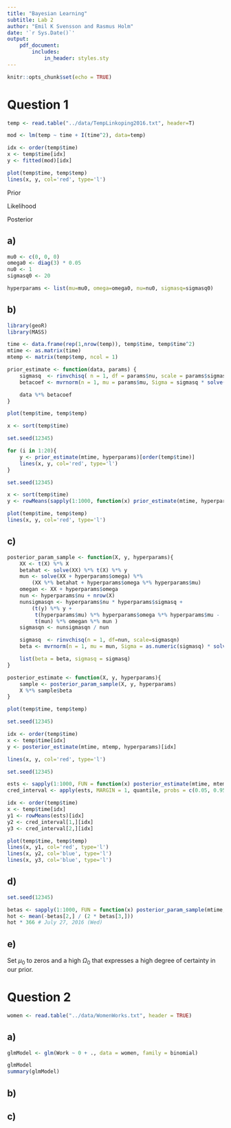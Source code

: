 ```yaml
---
title: "Bayesian Learning"
subtitle: Lab 2
author: "Emil K Svensson and Rasmus Holm"
date: '`r Sys.Date()`'
output:
    pdf_document:
        includes:
            in_header: styles.sty
---
```


```r
knitr::opts_chunk$set(echo = TRUE)
```

# Question 1

```r
temp <- read.table("../data/TempLinkoping2016.txt", header=T)

mod <- lm(temp ~ time + I(time^2), data=temp)
```

```r
idx <- order(temp$time)
x <- temp$time[idx]
y <- fitted(mod)[idx]

plot(temp$time, temp$temp)
lines(x, y, col='red', type='l')
```

Prior

\begin{align*}
\sigma^2 &\sim \text{Inv -- } \chi^2(\nu_{0}, \sigma_{0}^{2}) \\
\beta | \sigma^2 &\sim \text{N}(\mu_{0}, \sigma^2 \Omega_{0}^{-1})
\end{align*}

Likelihood

\begin{align*}
\textbf{y}| \beta, \sigma^2, \textbf{X} &\sim \text{N}(\textbf{X} \beta, \sigma^2 I_{n})
\end{align*}

Posterior

\begin{align*}
\sigma^2 | \textbf{y} &\sim \text{Inv -- } \chi^2(\nu_{n}, \sigma_{n}^{2}) \\
\beta | \sigma^2, \textbf{y} &\sim \text{N}(\mu_{n}, \sigma^2 \Omega_{n}^{-1}) \\
\intertext{where}
\mu_{n} &= (\textbf{X}^\intercal \textbf{X} + \Omega_0)^{-1} (\textbf{X}^\intercal \textbf{X} \hat{\beta} + \Omega_{0} \mu_{0}) \\
\Omega_{n} &= \textbf{X}^\intercal \textbf{X} + \Omega_{0} \\
\nu_{n} &= \nu_{0} + n \\
\nu_{n} \sigma^{2}_{n} &= \nu_{0} \sigma^2_0 + (\textbf{y}^\intercal \textbf{y} + \mu^{\intercal}_{0} \Omega_0 \mu_0 - \mu^{\intercal}_{n} \Omega_n \mu_n)
\end{align*}

## a)

```r
mu0 <- c(0, 0, 0)
omega0 <- diag(3) * 0.05
nu0 <- 1
sigmasq0 <- 20

hyperparams <- list(mu=mu0, omega=omega0, nu=nu0, sigmasq=sigmasq0)
```

## b)

```r
library(geoR)
library(MASS)

time <- data.frame(rep(1,nrow(temp)), temp$time, temp$time^2)
mtime <- as.matrix(time)
mtemp <- matrix(temp$temp, ncol = 1)

prior_estimate <- function(data, params) {
    sigmasq  <- rinvchisq( n = 1, df = params$nu, scale = params$sigmasq)
    betacoef <- mvrnorm(n = 1, mu = params$mu, Sigma = sigmasq * solve(params$omega) )

    data %*% betacoef
}
```

```r
plot(temp$time, temp$temp)

x <- sort(temp$time)

set.seed(12345)

for (i in 1:20){
    y <- prior_estimate(mtime, hyperparams)[order(temp$time)]
    lines(x, y, col='red', type='l')
}
```

```r
set.seed(12345)

x <- sort(temp$time)
y <- rowMeans(sapply(1:1000, function(x) prior_estimate(mtime, hyperparams)[order(temp$time)]))

plot(temp$time, temp$temp)
lines(x, y, col='red', type='l')
```

## c)

```r
posterior_param_sample <- function(X, y, hyperparams){
    XX <- t(X) %*% X
    betahat <- solve(XX) %*% t(X) %*% y
    mun <- solve(XX + hyperparams$omega) %*%
        (XX %*% betahat + hyperparams$omega %*% hyperparams$mu)
    omegan <- XX + hyperparams$omega
    nun <- hyperparams$nu + nrow(X)
    nunsigmasqn <- hyperparams$nu * hyperparams$sigmasq +
        (t(y) %*% y +
         t(hyperparams$mu) %*% hyperparams$omega %*% hyperparams$mu -
         t(mun) %*% omegan %*% mun )
    sigmasqn <- nunsigmasqn / nun

    sigmasq  <- rinvchisq(n = 1, df=nun, scale=sigmasqn)
    beta <- mvrnorm(n = 1, mu = mun, Sigma = as.numeric(sigmasq) * solve(omegan))

    list(beta = beta, sigmasq = sigmasq)
}

posterior_estimate <- function(X, y, hyperparams){
    sample <- posterior_param_sample(X, y, hyperparams)
    X %*% sample$beta
}
```

```r
plot(temp$time, temp$temp)

set.seed(12345)

idx <- order(temp$time)
x <- temp$time[idx]
y <- posterior_estimate(mtime, mtemp, hyperparams)[idx]

lines(x, y, col='red', type='l')
```

```r
set.seed(12345)

ests <- sapply(1:1000, FUN = function(x) posterior_estimate(mtime, mtemp, hyperparams))
cred_interval <- apply(ests, MARGIN = 1, quantile, probs = c(0.05, 0.95))

idx <- order(temp$time)
x <- temp$time[idx]
y1 <- rowMeans(ests)[idx]
y2 <- cred_interval[1,][idx]
y3 <- cred_interval[2,][idx]

plot(temp$time, temp$temp)
lines(x, y1, col='red', type='l')
lines(x, y2, col='blue', type='l')
lines(x, y3, col='blue', type='l')
```

## d)

```r
set.seed(12345)

betas <- sapply(1:1000, FUN = function(x) posterior_param_sample(mtime, mtemp, hyperparams)$beta)
hot <- mean(-betas[2,] / (2 * betas[3,]))
hot * 366 # July 27, 2016 (Wed)
```


## e)
Set $\mu_0$ to zeros and a high $\Omega_0$ that expresses a high degree of certainty in our prior.

\newpage

# Question 2

```r
women <- read.table("../data/WomenWorks.txt", header = TRUE)
```

## a)

```r
glmModel <- glm(Work ~ 0 + ., data = women, family = binomial)

glmModel
summary(glmModel)
```

## b)

## c)
